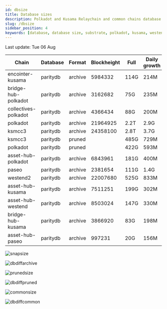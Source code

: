 ```yaml
---
id: dbsize
title: Database sizes
description: Polkadot and Kusama Relaychain and common chains database sizes
slug: /dbsize
sidebar_position: 4
keywords: [database, database size, substrate, polkadot, kusama, westend]
---
```



Last update: Tue 06 Aug

| Chain    | Database   | Format | Blockheight | Full         | Daily growth |
| ------------------------| ----------- | -------- | ------- | ---------- | ----- | 
| encointer-kusama | paritydb | archive | 5984332 | 114G | 214M |
| bridge-hub-polkadot | paritydb | archive | 3162682 | 75G | 235M |
| collectives-polkadot | paritydb | archive | 4366434 | 88G | 200M |
| polkadot | paritydb | archive | 21964925 | 2.2T | 2.9G |
| ksmcc3 | paritydb | archive | 24358100 | 2.8T | 3.7G |
| ksmcc3 | paritydb | pruned |  | 485G | 729M |
| polkadot | paritydb | pruned |  | 422G | 593M |
| asset-hub-polkadot | paritydb | archive | 6843961 | 181G | 400M |
| paseo | paritydb | archive | 2381654 | 111G | 1.4G |
| westend2 | paritydb | archive | 22007680 | 525G | 833M |
| asset-hub-kusama | paritydb | archive | 7511251 | 199G | 302M |
| asset-hub-westend | paritydb | archive | 8503024 | 147G | 330M |
| bridge-hub-kusama | paritydb | archive | 3866920 | 83G | 198M |
| asset-hub-paseo | paritydb | archive | 997231 | 20G | 156M |

![snapsize](/img/archivesize.png)

![dbdiffarchive](/img/dbdiffrelay.png)

![prunedsize](/img/prunedsize.png)

![dbdiffpruned](/img/dbdiffpruned.png)

![commonsize](/img/commonsize.png)

![dbdiffcommon](/img/dbdiffcommon.png)
